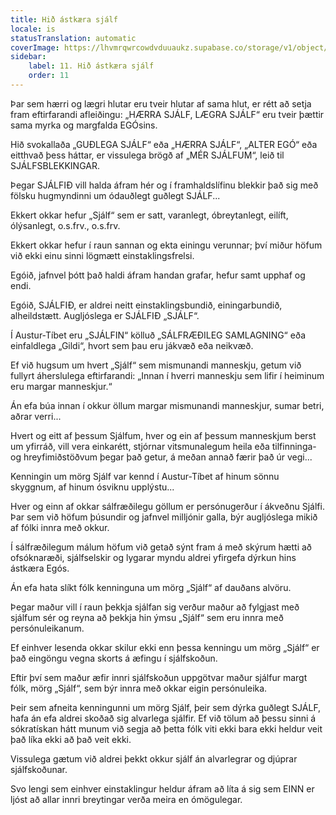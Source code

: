 ```yaml
---
title: Hið ástkæra sjálf
locale: is
statusTranslation: automatic
coverImage: https://lhvmrqwrcowdvduuaukz.supabase.co/storage/v1/object/public/strapi-uploads/small_cover-tratado-de-psicologia-revolucionaria.webp-5e15e1cec4e0ebebcde5d7fc7565d8fd.webp
sidebar:
    label: 11. Hið ástkæra sjálf
    order: 11
---
```

Þar sem hærri og lægri hlutar eru tveir hlutar af sama hlut, er rétt að setja fram eftirfarandi afleiðingu: „HÆRRA SJÁLF, LÆGRA SJÁLF“ eru tveir þættir sama myrka og margfalda EGÓsins.

Hið svokallaða „GUÐLEGA SJÁLF“ eða „HÆRRA SJÁLF“, „ALTER EGÓ“ eða eitthvað þess háttar, er vissulega brögð af „MÉR SJÁLFUM“, leið til SJÁLFSBLEKKINGAR.

Þegar SJÁLFIÐ vill halda áfram hér og í framhaldslífinu blekkir það sig með fölsku hugmyndinni um ódauðlegt guðlegt SJÁLF...

Ekkert okkar hefur „Sjálf“ sem er satt, varanlegt, óbreytanlegt, eilíft, ólýsanlegt, o.s.frv., o.s.frv.

Ekkert okkar hefur í raun sannan og ekta einingu verunnar; því miður höfum við ekki einu sinni lögmætt einstaklingsfrelsi.

Egóið, jafnvel þótt það haldi áfram handan grafar, hefur samt upphaf og endi.

Egóið, SJÁLFIÐ, er aldrei neitt einstaklingsbundið, einingarbundið, alheildstætt. Augljóslega er SJÁLFIÐ „SJÁLF“.

Í Austur-Tíbet eru „SJÁLFIN“ kölluð „SÁLFRÆÐILEG SAMLAGNING“ eða einfaldlega „Gildi“, hvort sem þau eru jákvæð eða neikvæð.

Ef við hugsum um hvert „Sjálf“ sem mismunandi manneskju, getum við fullyrt áherslulega eftirfarandi: „Innan í hverri manneskju sem lifir í heiminum eru margar manneskjur.“

Án efa búa innan í okkur öllum margar mismunandi manneskjur, sumar betri, aðrar verri...

Hvert og eitt af þessum Sjálfum, hver og ein af þessum manneskjum berst um yfirráð, vill vera einkarétt, stjórnar vitsmunalegum heila eða tilfinninga- og hreyfimiðstöðvum þegar það getur, á meðan annað færir það úr vegi...

Kenningin um mörg Sjálf var kennd í Austur-Tíbet af hinum sönnu skyggnum, af hinum ósviknu upplýstu...

Hver og einn af okkar sálfræðilegu göllum er persónugerður í ákveðnu Sjálfi. Þar sem við höfum þúsundir og jafnvel milljónir galla, býr augljóslega mikið af fólki innra með okkur.

Í sálfræðilegum málum höfum við getað sýnt fram á með skýrum hætti að ofsóknaræði, sjálfselskir og lygarar myndu aldrei yfirgefa dýrkun hins ástkæra Egós.

Án efa hata slíkt fólk kenninguna um mörg „Sjálf“ af dauðans alvöru.

Þegar maður vill í raun þekkja sjálfan sig verður maður að fylgjast með sjálfum sér og reyna að þekkja hin ýmsu „Sjálf“ sem eru innra með persónuleikanum.

Ef einhver lesenda okkar skilur ekki enn þessa kenningu um mörg „Sjálf“ er það eingöngu vegna skorts á æfingu í sjálfskoðun.

Eftir því sem maður æfir innri sjálfskoðun uppgötvar maður sjálfur margt fólk, mörg „Sjálf“, sem býr innra með okkar eigin persónuleika.

Þeir sem afneita kenningunni um mörg Sjálf, þeir sem dýrka guðlegt SJÁLF, hafa án efa aldrei skoðað sig alvarlega sjálfir. Ef við tölum að þessu sinni á sókratískan hátt munum við segja að þetta fólk viti ekki bara ekki heldur veit það líka ekki að það veit ekki.

Vissulega gætum við aldrei þekkt okkur sjálf án alvarlegrar og djúprar sjálfskoðunar.

Svo lengi sem einhver einstaklingur heldur áfram að líta á sig sem EINN er ljóst að allar innri breytingar verða meira en ómögulegar.

